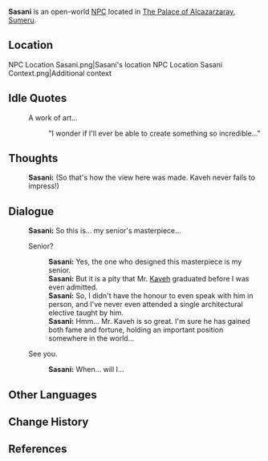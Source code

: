 {{Character Infobox
|type             = Open-World NPC
|image            = NPC Sasani.png
|region           = Sumeru
|location         = Sumeru
|affiliation      = Kshahrewar
|title            = Student

|ancestry         = <!-- Clan/family -->
|father           = 
|mother           = 
|spouse           = 
|sibling          = 
|child            = 
|relative         = 

|voiceEN          = [[imdb:nm11181826|Lily Lammers]]<ref name="LilyLammers">Twitter: [https://twitter.com/LilyEmilLammers/status/1566844298158477312 EN VA Self Announcement] ([https://web.archive.org/web/20221118212844/https://twitter.com/LilyEmilLammers/status/1566844298158477312 Archived])</ref>
|voiceCN          = 
|voiceJP          = 
|dialoguereward   = 
}}
'''Sasani''' is an open-world [[NPC]] located in [[The Palace of Alcazarzaray]], [[Sumeru]].

==Location==
<gallery>
NPC Location Sasani.png|Sasani's location
NPC Location Sasani Context.png|Additional context
</gallery>
<!--
==Profile==
<!~~ Detailed story/lore information goes here. ~~>
''(To be added.)''

===Appearance===
<!~~ Keep appearance section short and concise. Limit to 2 paragraphs with 3-4 sentences each. ~~>
''(To be added.)''

==Quests and Events==
{{Quests and Events}}
-->
==Idle Quotes==
{{Dialogue Start}}
: {{DIcon|Idle}} A work of art...
:: {{A|VO Sasani 01.ogg}} "I wonder if I'll ever be able to create something so incredible..."
{{Dialogue End}}

==Thoughts==
{{All Schemes to Know Explanation|name=Sasani}}
{{Dialogue Start}}
:{{A|VO Sasani All Schemes to Know 01.ogg}} '''Sasani:''' (So that's how the view here was made. Kaveh never fails to impress!)
{{Dialogue End}}

==Dialogue==
{{Dialogue Start}}
:'''Sasani:''' So this is... my senior's masterpiece...
:{{DIcon}} Senior?
::'''Sasani:''' Yes, the one who designed this masterpiece is my senior.
::'''Sasani:''' But it is a pity that Mr. [[Kaveh]] graduated before I was even admitted.
::'''Sasani:''' So, I didn't have the honour to even speak with him in person, and I've never even attended a single architectural elective taught by him.
::'''Sasani:''' Hmm... Mr. Kaveh is so great. I'm sure he has gained both fame and fortune, holding an important position somewhere in the world...
:{{DIcon}} See you.
::'''Sasani:''' When... will I...
{{Dialogue End}}
<!--
==Event Dialogue==
===Event Name===
{{Dialogue Start}}
:'''{{subst:PAGENAME}}:'''
{{Dialogue End}}

==Trivia==
* 
-->

==Other Languages==
{{Other Languages
|default_hidden = 1
|en      = Sasani
|zhs     = 莎莎妮
|zhs_rm  = Shāshānī
|zht     = 莎莎妮
|zht_rm  = Shāshāní
|ja      = ササーニ
|ja_rm   = Sasaani
|ko      = 사사니
|es      = Sasani
|fr      = Sasani
|ru      = Сасани
|th      = Sasani
|vi      = Sasani
|de      = Sasani
|id      = Sasani
|pt      = Sasani
|tr      = Sasani
|it      = Sasani
}}

==Change History==
{{Change History|3.0}}

==References==
{{Reflist}}